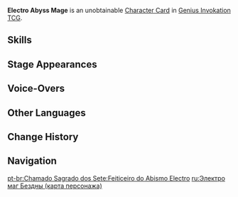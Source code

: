 {{About|the [[Character Card]]|the [[Elite Enemy]]|Electro Abyss Mage}}
{{Genius Invokation TCG Infobox
|title       = Electro Abyss Mage
|id          = 003404
|image       = Electro Abyss Mage Character Card.png
|type        = Character Card
|health      = 4
|element     = Electro
|faction     = Monster
|weapon      = Other Weapons
|features    = Electro Abyss Mage
}}
'''Electro Abyss Mage''' is an unobtainable [[Character Card]] in [[Genius Invokation TCG]].

==Skills==
{{Genius Invokation TCG Skills Table}}

==Stage Appearances==
{{Genius Invokation TCG Stage Appearances}}

==Voice-Overs==
{{VO/Enemy
|enemy                   = Abyss Electric (Character Card)
|vo_01_00_title          = Character Select
|vo_01_01_tx_en          = {{A|vo gcg monster abyss electric selectonstage 01.ogg}} {{A|vo gcg monster abyss electric selectonstage 02.ogg}}

|vo_02_00_title          = Lingering Light
|vo_02_01_tx_en          = {{A|vo gcg monster abyss electric elementalart 01.ogg}}

|vo_03_00_title          = Rite of Rolling Thunder
|vo_03_01_tx_en          = {{A|vo gcg monster abyss electric elementalburst 01.ogg}}

|vo_04_00_title          = Heavy Hit Taken
|vo_04_01_tx_en          = {{A|vo gcg monster abyss electric hitheavy 01.ogg}} {{A|vo gcg monster abyss electric hitheavy 02.ogg}} {{A|vo gcg monster abyss electric hitheavy 03.ogg}}

|vo_05_00_title          = Defeated
|vo_05_01_tx_en          = {{A|vo gcg monster abyss electric die 01.ogg}} {{A|vo gcg monster abyss electric die 02.ogg}} {{A|vo gcg monster abyss electric die 03.ogg}}
}}

==Other Languages==
{{Other Languages|Transclude=Electro Abyss Mage}}

==Change History==
{{Change History|3.7}}

==Navigation==
{{Genius Invokation TCG Navbox|Character Card Unobtainable}}

[[pt-br:Chamado Sagrado dos Sete:Feiticeiro do Abismo Electro]]
[[ru:Электро маг Бездны (карта персонажа)]]